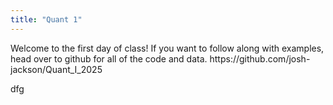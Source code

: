 ```yaml
---
title: "Quant 1"
---
```



Welcome to the first day of class! If you want to follow along with examples, head over to github for all of the code and data. https://github.com/josh-jackson/Quant_I_2025

dfg